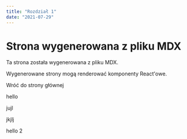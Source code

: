 ```yaml
---
title: "Rozdział 1"
date: "2021-07-29"
---
```


# Strona wygenerowana z pliku MDX

Ta strona została wygenerowana z pliku MDX.

Wygenerowane strony mogą renderować komponenty React'owe.

<Link href="/" style={{ color: "#00b140" }}>
  Wróć do strony głównej
</Link>

hello

jujl

jkjlj

hello 2